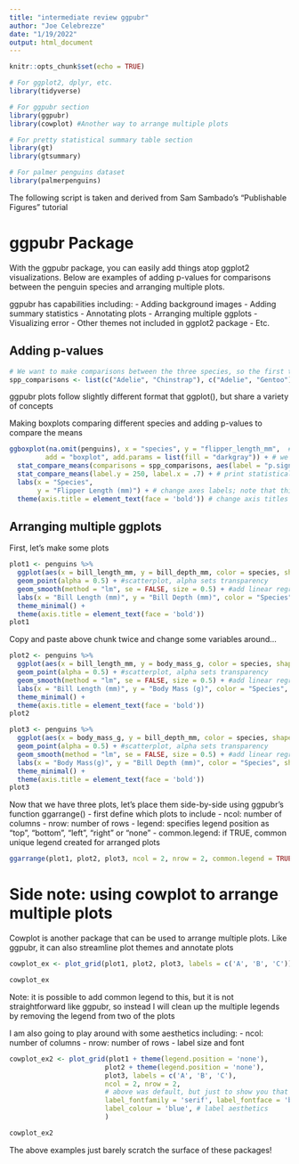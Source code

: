 ```yaml
---
title: "intermediate review ggpubr"
author: "Joe Celebrezze"
date: "1/19/2022"
output: html_document
---
```


```r
knitr::opts_chunk$set(echo = TRUE)
```

```r
# For ggplot2, dplyr, etc.
library(tidyverse)

# For ggpubr section
library(ggpubr)
library(cowplot) #Another way to arrange multiple plots

# For pretty statistical summary table section
library(gt)
library(gtsummary)

# For palmer penguins dataset
library(palmerpenguins)
```

The following script is taken and derived from Sam Sambado's "Publishable Figures" tutorial

# ggpubr Package

With the ggpubr package, you can easily add things atop ggplot2 visualizations. Below are examples of adding p-values for comparisons between the penguin species and arranging multiple plots.

ggpubr has capabilities including:
  -  Adding background images
  -  Adding summary statistics
  -  Annotating plots
  -  Arranging multiple ggplots
  -  Visualizing error
  -  Other themes not included in ggplot2 package
  -  Etc.
  
## Adding p-values
```r
# We want to make comparisons between the three species, so the first thing we are going to do is define the data that we are making comparisons for:
spp_comparisons <- list(c("Adelie", "Chinstrap"), c("Adelie", "Gentoo"), c("Chinstrap", "Gentoo"))
```

ggpubr plots follow slightly different format that ggplot(), but share a variety of concepts

Making boxplots comparing different species and adding p-values to compare the means
```r
ggboxplot(na.omit(penguins), x = "species", y = "flipper_length_mm",  # define data you want to plot
         add = "boxplot", add.params = list(fill = "darkgray")) + # we want a boxplot
  stat_compare_means(comparisons = spp_comparisons, aes(label = "p.signif")) + # stat_compare_means adds p-values of your comparisons, aes(label = ) adds a label
  stat_compare_means(label.y = 250, label.x = .7) + # print statistical test used to make comparisons and specify where to put it (i.e. Kruskal-Wallis, p < 2.2e-16)
  labs(x = "Species", 
       y = "Flipper Length (mm)") + # change axes labels; note that this is identical to ggplot
  theme(axis.title = element_text(face = 'bold')) # change axis titles to bold; again note that this is identical to ggplot
```

## Arranging multiple ggplots

First, let's make some plots
```r
plot1 <- penguins %>% 
  ggplot(aes(x = bill_length_mm, y = bill_depth_mm, color = species, shape = sex)) + #specify data
  geom_point(alpha = 0.5) + #scatterplot, alpha sets transparency
  geom_smooth(method = "lm", se = FALSE, size = 0.5) + #add linear regression line (method = lm) with no standard error bar
  labs(x = "Bill Length (mm)", y = "Bill Depth (mm)", color = "Species", shape = "Sex") +
  theme_minimal() +
  theme(axis.title = element_text(face = 'bold'))
plot1
```

Copy and paste above chunk twice and change some variables around...
```r
plot2 <- penguins %>% 
  ggplot(aes(x = bill_length_mm, y = body_mass_g, color = species, shape = sex)) + #specify data
  geom_point(alpha = 0.5) + #scatterplot, alpha sets transparency
  geom_smooth(method = "lm", se = FALSE, size = 0.5) + #add linear regression line (method = lm) with no standard error bar
  labs(x = "Bill Length (mm)", y = "Body Mass (g)", color = "Species", shape = "Sex") +
  theme_minimal() +
  theme(axis.title = element_text(face = 'bold'))
plot2

plot3 <- penguins %>% 
  ggplot(aes(x = body_mass_g, y = bill_depth_mm, color = species, shape = sex)) + #specify data
  geom_point(alpha = 0.5) + #scatterplot, alpha sets transparency
  geom_smooth(method = "lm", se = FALSE, size = 0.5) + #add linear regression line (method = lm) with no standard error bar
  labs(x = "Body Mass(g)", y = "Bill Depth (mm)", color = "Species", shape = "Sex") +
  theme_minimal() +
  theme(axis.title = element_text(face = 'bold'))
plot3
```

Now that we have three plots, let's place them side-by-side using ggpubr's function ggarrange()
  -  first define which plots to include
  -  ncol: number of columns
  -  nrow: number of rows
  -  legend: specifies legend position as "top", "bottom", "left",         "right" or "none"
  -  common.legend: if TRUE, common unique legend created for                arranged plots
```r
ggarrange(plot1, plot2, plot3, ncol = 2, nrow = 2, common.legend = TRUE)
```

# Side note: using cowplot to arrange multiple plots

Cowplot is another package that can be used to arrange multiple plots. Like ggpubr, it can also streamline plot themes and annotate plots

```r
cowplot_ex <- plot_grid(plot1, plot2, plot3, labels = c('A', 'B', 'C'))

cowplot_ex
```

Note: it is possible to add common legend to this, but it is not straightforward like ggpubr, so instead I will clean up the multiple legends by removing the legend from two of the plots

I am also going to play around with some aesthetics including:
  -  ncol: number of columns
  -  nrow: number of rows
  -  label size and font
  
```r
cowplot_ex2 <- plot_grid(plot1 + theme(legend.position = 'none'),
                        plot2 + theme(legend.position = 'none'), 
                        plot3, labels = c('A', 'B', 'C'),
                        ncol = 2, nrow = 2, 
                        # above was default, but just to show you that you can do this...
                        label_fontfamily = 'serif', label_fontface = 'bold', 
                        label_colour = 'blue', # label aesthetics
                        ) 

cowplot_ex2
```

The above examples just barely scratch the surface of these packages!